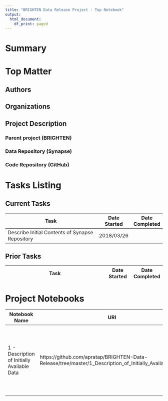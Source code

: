 ```yaml
---
title: "BRIGHTEN Data Release Project - Top Notebook"
output:
  html_document:
    df_print: paged
---
```


# Summary


# Top Matter


## Authors


## Organizations


## Project Description


### Parent project (BRIGHTEN)


### Data Repository (Synapse)


### Code Repository (GitHub)


# Tasks Listing


## Current Tasks

Task                                                   | Date Started | Date Completed 
-------------------------------------------------------|--------------|------------
Describe Initial Contents of Synapse Repository        | 2018/03/26   |

## Prior Tasks

Task                                                   | Date Started | Date Completed 
-------------------------------------------------------|--------------|------------


# Project Notebooks

Notebook Name                               | URI                        | Description       
--------------------------------------------|----------------------------|---------------------------- 
1 - Description of Initially Available Data | https://github.com/apratap/BRIGHTEN-Data-Release/tree/master/1_Description_of_Initially_Available_Data | Analysis of data as initially presented. Describes Synology IDs, file names, variables, and their frequencies.
